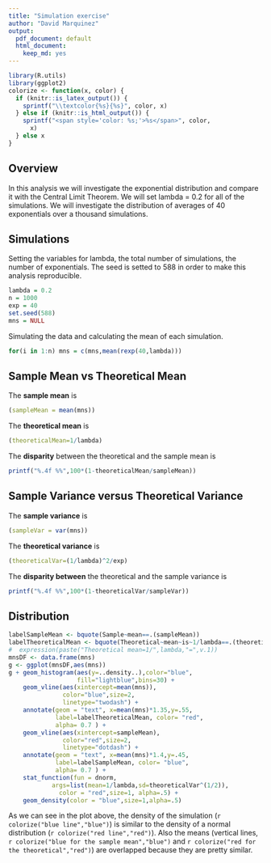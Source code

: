 ```yaml
---
title: "Simulation exercise"
author: "David Marquinez"
output:
  pdf_document: default
  html_document:
    keep_md: yes
---
```

```r
library(R.utils)
library(ggplot2)
colorize <- function(x, color) {
  if (knitr::is_latex_output()) {
    sprintf("\\textcolor{%s}{%s}", color, x)
  } else if (knitr::is_html_output()) {
    sprintf("<span style='color: %s;'>%s</span>", color, 
      x)
  } else x
}
```

## Overview

In this analysis we will investigate the exponential distribution and compare it with the Central Limit Theorem. We will set lambda = 0.2 for all of the simulations. We will investigate the distribution of averages of 40 exponentials over a thousand simulations.    

## Simulations  

Setting the variables for lambda, the total number of simulations, the number of exponentials. The seed is setted to 588 in order to make this analysis reproducible.

```r
lambda = 0.2
n = 1000
exp = 40
set.seed(588)
mns = NULL
```  

Simulating the data and calculating the mean of each simulation.

```r
for(i in 1:n) mns = c(mns,mean(rexp(40,lambda)))
```  

## Sample Mean vs Theoretical Mean  

The **sample mean** is  

```r
(sampleMean = mean(mns))
```  

The **theoretical mean** is  

```r
(theoreticalMean=1/lambda)
```  

The **disparity** between the theoretical and the sample mean is  
```r
printf("%.4f %%",100*(1-theoreticalMean/sampleMean))
```

## Sample Variance versus Theoretical Variance  
The **sample variance** is  

```r
(sampleVar = var(mns))
```  

The **theoretical variance** is  

```r
(theoreticalVar=(1/lambda)^2/exp)
``` 
The **disparity between** the theoretical and the sample variance is  
```r
printf("%.4f %%",100*(1-theoreticalVar/sampleVar))
```
## Distribution

```r
labelSampleMean <- bquote(Sample~mean==.(sampleMean))
labelTheoreticalMean <- bquote(Theoretical~mean~is~1/lambda==.(theoreticalMean))
#  expression(paste("Theoretical mean=1/",lambda,"=",v.1))
mnsDF <- data.frame(mns)
g <- ggplot(mnsDF,aes(mns))
g + geom_histogram(aes(y=..density..),color="blue",
                   fill="lightblue",bins=30) +
    geom_vline(aes(xintercept=mean(mns)),
               color="blue",size=2,
               linetype="twodash") + 
    annotate(geom = "text", x=mean(mns)*1.35,y=.55,
             label=labelTheoreticalMean, color= "red",
             alpha= 0.7 ) + 
    geom_vline(aes(xintercept=sampleMean),
               color="red",size=2,
               linetype="dotdash") + 
    annotate(geom = "text", x=mean(mns)*1.4,y=.45,
             label=labelSampleMean, color= "blue",
             alpha= 0.7 ) +
    stat_function(fun = dnorm,
            args=list(mean=1/lambda,sd=theoreticalVar^(1/2)),
              color = "red",size=1, alpha=.5) +
    geom_density(color = "blue",size=1,alpha=.5)
```  

As we can see in the plot above, the density of the simulation (`r colorize("blue line","blue")`) is similar to the density of a normal distribution (`r colorize("red line","red")`). Also the means (vertical lines, `r colorize("blue for the sample mean","blue")` and `r colorize("red for the theoretical","red")`) are overlapped because they are pretty similar.
